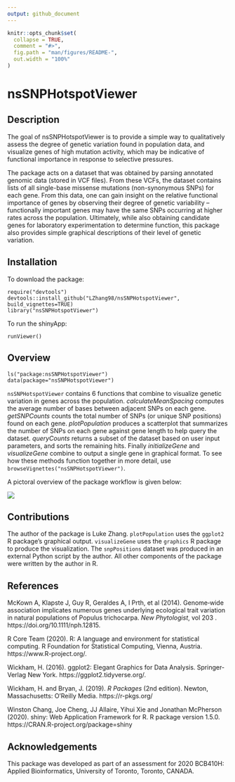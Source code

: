 ---
output: github_document
---

<!-- README.md is generated from README.Rmd. Please edit that file -->

```{r, include = FALSE}
knitr::opts_chunk$set(
  collapse = TRUE,
  comment = "#>",
  fig.path = "man/figures/README-",
  out.width = "100%"
)
```

# nsSNPHotspotViewer

<!-- badges: start -->
<!-- badges: end -->

## Description

The goal of nsSNPHotspotViewer is to provide a simple way to qualitatively assess the degree of genetic variation found in population data, and visualize genes of high mutation activity, which may be indicative of functional importance in response to selective pressures.

The package acts on a dataset that was obtained by parsing annotated genomic data (stored in VCF files). From these VCFs, the dataset contains lists of all single-base missense mutations (non-synonymous SNPs) for each gene. From this data, one can gain insight on the relative functional importance of genes by observing their degree of genetic variability -- functionally important genes may have the same SNPs occurring at higher rates across the population. Ultimately, while also obtaining candidate genes for laboratory experimentation to determine function, this package also provides simple graphical descriptions of their level of genetic variation.

## Installation

To download the package:

```
require("devtools")
devtools::install_github("LZhang98/nsSNPHotspotViewer", build_vignettes=TRUE)
library("nsSNPHotspotViewer")
```

To run the shinyApp:

```
runViewer()
```

## Overview

```
ls("package:nsSNPHotspotViewer")
data(package="nsSNPHotspotViewer")
```

`nsSNPHotspotViewer` contains 6 functions that combine to visualize genetic variation in genes across the population. *calculateMeanSpacing* computes the average number of bases between adjacent SNPs on each gene. *getSNPCounts* counts the total number of SNPs (or unique SNP positions) found on each gene. *plotPopulation* produces a scatterplot that summarizes the number of SNPs on each gene against gene length to help query the dataset. *queryCounts* returns a subset of the dataset based on user input parameters, and sorts the remaining hits. Finally *initializeGene* and *visualizeGene* combine to output a single gene in graphical format. To see how these methods function together in more detail, use `browseVignettes("nsSNPHotspotViewer")`.

A pictoral overview of the package workflow is given below:

![](./inst/extdata/overview.png)

## Contributions

The author of the package is Luke Zhang. `plotPopulation` uses the `ggplot2` R package's graphical output. `visualizeGene` uses the `graphics` R package to produce the visualization. The `snpPositions` dataset was produced in an external Python script by the author. All other components of the package were written by the author in R.

## References

McKown A, Klapste J, Guy R, Geraldes A, I Prth, et al (2014). Genome‐wide association implicates numerous genes underlying ecological trait variation in natural populations of Populus trichocarpa. *New Phytologist*, vol 203 . https://doi.org/10.1111/nph.12815.

R Core Team (2020). R: A language and environment for statistical computing. R Foundation for Statistical Computing, Vienna, Austria. https://www.R-project.org/.

Wickham, H. (2016). ggplot2: Elegant Graphics for Data Analysis. Springer-Verlag New York. https://ggplot2.tidyverse.org/.

Wickham, H. and Bryan, J. (2019). *R Packages* (2nd edition). Newton, Massachusetts: O’Reilly Media. https://r-pkgs.org/

Winston Chang, Joe Cheng, JJ Allaire, Yihui Xie and Jonathan McPherson (2020). shiny: Web
  Application Framework for R. R package version 1.5.0. https://CRAN.R-project.org/package=shiny

## Acknowledgements

This package was developed as part of an assessment for 2020 BCB410H: Applied Bioinformatics, University of Toronto, Toronto, CANADA.
